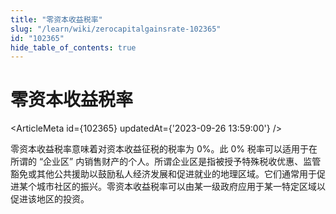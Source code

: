 ```yaml
---
title: "零资本收益税率"
slug: "/learn/wiki/zerocapitalgainsrate-102365"
id: "102365"
hide_table_of_contents: true
---
```



# 零资本收益税率

<ArticleMeta id={102365} updatedAt={'2023-09-26 13:59:00'} />
<div className='border-solid border-b border-t-0 my-4 border-[var(--ifm-color-gray-300)]' />

零资本收益税率意味着对资本收益征税的税率为 0%。此 0% 税率可以适用于在所谓的 “企业区” 内销售财产的个人。所谓企业区是指被授予特殊税收优惠、监管豁免或其他公共援助以鼓励私人经济发展和促进就业的地理区域。它们通常用于促进某个城市社区的振兴。零资本收益税率可以由某一级政府应用于某一特定区域以促进该地区的投资。
